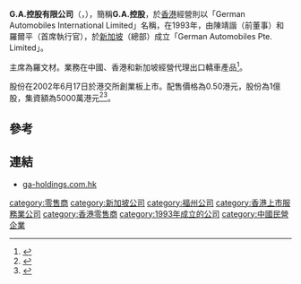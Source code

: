'''G.A.控股有限公司'''（'''{{lang-en|G.A. HOLDINGS LIMITED}}'''，{{hkex|8126}}），簡稱'''G.A.控股'''，於[[香港|香港]]經營則以「German Automobiles International Limited」名稱，在1993年，由陳靖諧（前董事）和羅爾平（首席執行官），於[[新加坡|新加坡]]（總部）成立「German Automobiles Pte. Limited」。

主席為羅文材。業務在中國、香港和新加坡經營代理出口轎車產品<ref>{{Cite web |url=http://www.ga-holdings.com.hk/about_ga.html |title=G.A.控股有限公司簡介 |accessdate=2014-11-23 |archive-date=2014-11-28 |archive-url=https://web.archive.org/web/20141128190825/http://www.ga-holdings.com.hk/about_ga.html |dead-url=no }}</ref>。

股份在2002年6月17日於港交所創業板上市。配售價格為0.50港元，股份為1億股，集資額為5000萬港元<ref>{{Cite web |url=http://www.hkexnews.hk/listedco/listconews/GEM/2002/0610/00000MC20020610165035V.pdf |title=G.A.控股有限公司配售通告 |accessdate=2014-11-23 |archive-date=2014-11-29 |archive-url=https://web.archive.org/web/20141129090315/http://www.hkexnews.hk/listedco/listconews/GEM/2002/0610/00000MC20020610165035V.pdf |dead-url=no }}</ref><ref>{{Cite web |url=http://www.hkexnews.hk/listedco/listconews/GEM/2002/0610/00000MC20020610165746W.htm |title=G.A.控股有限公司配售資料 |accessdate=2014-11-23 |archive-date=2014-11-29 |archive-url=https://web.archive.org/web/20141129090311/http://www.hkexnews.hk/listedco/listconews/GEM/2002/0610/00000MC20020610165746W.htm |dead-url=no }}</ref>。

==參考==
{{reflist}}

==連結==
*[http://www.ga-holdings.com.hk ga-holdings.com.hk]{{Wayback|url=http://www.ga-holdings.com.hk/ |date=20141128190754 }}

[[category:零售商|category:零售商]]
[[category:新加坡公司|category:新加坡公司]]
[[category:福州公司|category:福州公司]]
[[category:香港上市服務業公司|category:香港上市服務業公司]]
[[category:香港零售商|category:香港零售商]]
[[category:1993年成立的公司|category:1993年成立的公司]]
[[category:中國民營企業|category:中國民營企業]]